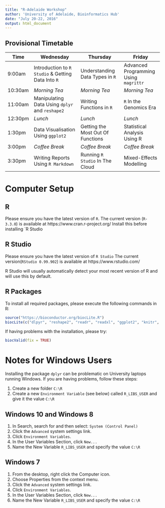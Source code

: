 ```yaml
---
title: "R-Adelaide Workshop"
author: 'University of Adelaide, Bioinformatics Hub'
date: "July 20-22, 2016"
output: html_document
---
```


## Provisional Timetable

| **Time**   | **Wednesday**                          | **Thursday**                      | **Friday**                   |
| ------ | ---------------------------------- | ----------------------------- | ------------------------- |
|9:00am  | Introduction to `R Studio` & Getting Data Into `R` | Understanding Data Types in `R` | Advanced Programming Using `magrittr`   |  
|10:30am | *Morning Tea*                      | *Morning Tea*                   | *Morning Tea*                    |
|11:00am | Manipulating Data Using `dplyr` and `reshape2` | Writing Functions in `R`        | `R` In the Genomics Era  |
|12:30pm | *Lunch*                            | *Lunch*                         | *Lunch*                          |
|1:30pm  | Data Visualisation Using `ggplot2` | Getting the Most Out Of Functions | Statistical Analysis Using R             |
|3:00pm  | *Coffee Break*                     | *Coffee Break*                | *Coffee Break*                 |
|3:30pm  | Writing Reports Using `R Markdown` | Running `R Studio` In The Cloud | Mixed-Effects Modelling |

# Computer Setup

## R

Please ensure you have the latest version of `R`.
The current version (`R-3.3.0`) is available at https://www.cran.r-project.org/
Install this before installing `R Studio


## R Studio
Please ensure you have the latest version of `R Studio`
The current version(`RStudio 0.99.902`) is available at https://www.rstudio.com/

R Studio will usually automatically detect your most recent version of R and will use this by default.

## R Packages
To install all required packages, please execute the following commands in R:
```r
source("https://bioconductor.org/biocLite.R")
biocLite(c("dlpyr", "reshape2", "readr", "readxl", "ggplot2", "knitr", "parallel", "snow", "biomaRt", "GenomicRanges", "nlme", "lme4", "lattice", "MASS"))
```

If having problems with the installation, please try:
```r
biocValid(fix = TRUE)
```


# Notes for Windows Users

Installing the package `dplyr` can be problematic on University laptops running Windows.
If you are having problems, follow these steps:

1. Create a new folder `C:\R`  
2. Create a new `Environment Variable` (see below) called `R_LIBS_USER` and give it the value `C:\R`


## Windows 10 and Windows 8

1. In Search, search for and then select: `System (Control Panel)`
2. Click the `Advanced` system settings link.
3. Click `Environment Variables`. 
4. In the User Variables Section, click `New...`
5. Name the New Variable `R_LIBS_USER` and specify the value `C:\R`

## Windows 7

1. From the desktop, right click the Computer icon.
2. Choose Properties from the context menu.
3. Click the `Advanced` system settings link.
4. Click `Environment Variables`. 
5. In the User Variables Section, click `New...`
6. Name the New Variable `R_LIBS_USER` and specify the value `C:\R`

